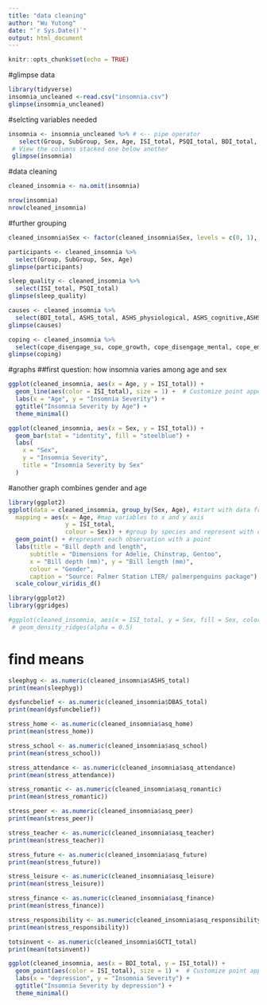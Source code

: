 ```yaml
---
title: "data cleaning"
author: "Wu Yutong"
date: "`r Sys.Date()`"
output: html_document
---
```


```r
knitr::opts_chunk$set(echo = TRUE)
```

#glimpse data
```r
library(tidyverse)
insomnia_uncleaned <-read.csv("insomnia.csv")
glimpse(insomnia_uncleaned) 
```

#selcting variables needed
```r
insomnia <- insomnia_uncleaned %>% # <-- pipe operator
   select(Group, SubGroup, Sex, Age, ISI_total, PSQI_total, BDI_total, ASHS_total, ASHS_physiological, ASHS_cognitive,ASHS_emotional, ASHS_SleepEnvirnmont, ASHS_DaytimeSleep, ASHS_substances, ASHS_bedtimeRoutine, ASHS_sleepStability, ASHS_BedroomSharing, DBAS_total, FIRST_total, GCTI_total, NEO_neuroticism, NEO_extraversion, NEO_openness, NEO_agreeableness, NEO_Conscientiousness, ACE_tot, asq_home, asq_school, asq_attendance, asq_romantic, asq_peer, asq_teacher, asq_future, asq_leisure, asq_finance, asq_responsibility, cope_disengage_su, cope_growth, cope_disengage_mental, cope_emotions, cope_socialsupp_instr, cope_active, cope_denial, cope_religion, cope_humor, cope_disengage_emo, cope_restraint, cope_socialsupp_emo, cope_acccept, cope_suppression, cope_planning)
 # View the columns stacked one below another
 glimpse(insomnia)
```

#data cleaning
```r
cleaned_insomnia <- na.omit(insomnia)

nrow(insomnia)
nrow(cleaned_insomnia)
```

#further grouping
```r
cleaned_insomnia$Sex <- factor(cleaned_insomnia$Sex, levels = c(0, 1), labels = c("Female", "Male"))

participants <- cleaned_insomnia %>%
  select(Group, SubGroup, Sex, Age)
glimpse(participants)

sleep_quality <- cleaned_insomnia %>%
  select(ISI_total, PSQI_total)
glimpse(sleep_quality)

causes <- cleaned_insomnia %>%
  select(BDI_total, ASHS_total, ASHS_physiological, ASHS_cognitive,ASHS_emotional, ASHS_SleepEnvirnmont, ASHS_DaytimeSleep, ASHS_substances, ASHS_bedtimeRoutine, ASHS_sleepStability, ASHS_BedroomSharing, DBAS_total, FIRST_total, GCTI_total, NEO_neuroticism, NEO_extraversion, NEO_openness, NEO_agreeableness, NEO_Conscientiousness, ACE_tot, asq_home, asq_school, asq_attendance, asq_romantic, asq_peer, asq_teacher, asq_future, asq_leisure, asq_finance, asq_responsibility)
glimpse(causes)

coping <- cleaned_insomnia %>%
  select(cope_disengage_su, cope_growth, cope_disengage_mental, cope_emotions, cope_socialsupp_instr, cope_active, cope_denial, cope_religion, cope_humor, cope_disengage_emo, cope_restraint, cope_socialsupp_emo, cope_acccept, cope_suppression, cope_planning)
glimpse(coping)
```

#graphs
##first question: how insomnia varies among age and sex
```r
ggplot(cleaned_insomnia, aes(x = Age, y = ISI_total)) +
  geom_line(aes(color = ISI_total), size = 1) +  # Customize point appearance
  labs(x = "Age", y = "Insomnia Severity") +
  ggtitle("Insomnia Severity by Age") +
  theme_minimal()

ggplot(cleaned_insomnia, aes(x = Sex, y = ISI_total)) +
  geom_bar(stat = "identity", fill = "steelblue") +
  labs(
    x = "Sex",
    y = "Insomnia Severity",
    title = "Insomnia Severity by Sex"
  )

```

#another graph combines gender and age 
```r
library(ggplot2)
ggplot(data = cleaned_insomnia, group_by(Sex, Age), #start with data frame
  mapping = aes(x = Age, #map variables to x and y axis
                y = ISI_total,
                colour = Sex)) + #group by species and represent with colours
  geom_point() + #represent each observation with a point
  labs(title = "Bill depth and length",
      subtitle = "Dimensions for Adelie, Chinstrap, Gentoo",
      x = "Bill depth (mm)", y = "Bill length (mm)",
      colour = "Gender",
      caption = "Source: Palmer Station LTER/ palmerpenguins package") + 
  scale_colour_viridis_d()
```

```r
library(ggplot2)
library(ggridges)

#ggplot(cleaned_insomnia, aes(x = ISI_total, y = Sex, fill = Sex, color = Sex)) +
 # geom_density_ridges(alpha = 0.5)
```

# find means 
```r
sleephyg <- as.numeric(cleaned_insomnia$ASHS_total)
print(mean(sleephyg))

dysfuncbelief <- as.numeric(cleaned_insomnia$DBAS_total)
print(mean(dysfuncbelief))

stress_home <- as.numeric(cleaned_insomnia$asq_home)
print(mean(stress_home))

stress_school <- as.numeric(cleaned_insomnia$asq_school)
print(mean(stress_school))

stress_attendance <- as.numeric(cleaned_insomnia$asq_attendance)
print(mean(stress_attendance))

stress_romantic <- as.numeric(cleaned_insomnia$asq_romantic)
print(mean(stress_romantic))

stress_peer <- as.numeric(cleaned_insomnia$asq_peer)
print(mean(stress_peer))

stress_teacher <- as.numeric(cleaned_insomnia$asq_teacher)
print(mean(stress_teacher))

stress_future <- as.numeric(cleaned_insomnia$asq_future)
print(mean(stress_future))

stress_leisure <- as.numeric(cleaned_insomnia$asq_leisure)
print(mean(stress_leisure))

stress_finance <- as.numeric(cleaned_insomnia$asq_finance)
print(mean(stress_finance))

stress_responsibility <- as.numeric(cleaned_insomnia$asq_responsibility)
print(mean(stress_responsibility))

totsinvent <- as.numeric(cleaned_insomnia$GCTI_total)
print(mean(totsinvent))

```

```r
ggplot(cleaned_insomnia, aes(x = BDI_total, y = ISI_total)) +
  geom_point(aes(color = ISI_total), size = 1) +  # Customize point appearance
  labs(x = "depression", y = "Insomnia Severity") +
  ggtitle("Insomnia Severity by depression") +
  theme_minimal()
```



